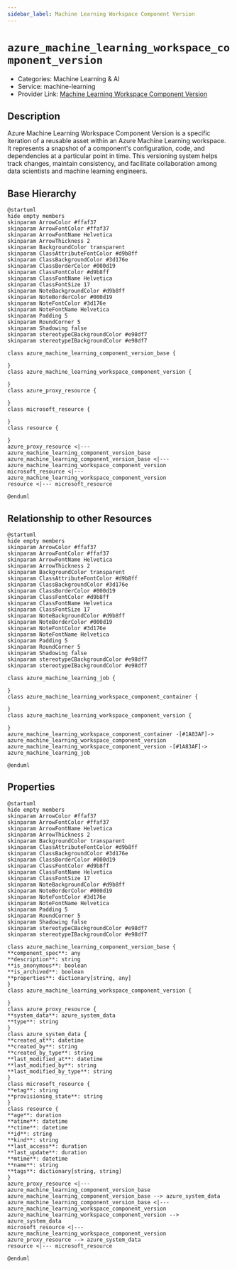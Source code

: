 ```yaml
---
sidebar_label: Machine Learning Workspace Component Version
---
```


# `azure_machine_learning_workspace_component_version`

- Categories: Machine Learning & AI
- Service: machine-learning
- Provider Link: [Machine Learning Workspace Component Version](https://learn.microsoft.com/en-us/azure/machine-learning/how-to-manage-component-version)

## Description

Azure Machine Learning Workspace Component Version is a specific iteration of a reusable asset within an Azure Machine Learning workspace. It represents a snapshot of a component's configuration, code, and dependencies at a particular point in time. This versioning system helps track changes, maintain consistency, and facilitate collaboration among data scientists and machine learning engineers.

## Base Hierarchy

<ZoomPanPinch>

```kroki imgType="plantuml" imgAlt="Hierarchy of Machine Learning Workspace Component Version"
@startuml
hide empty members
skinparam ArrowColor #ffaf37
skinparam ArrowFontColor #ffaf37
skinparam ArrowFontName Helvetica
skinparam ArrowThickness 2
skinparam BackgroundColor transparent
skinparam ClassAttributeFontColor #d9b8ff
skinparam ClassBackgroundColor #3d176e
skinparam ClassBorderColor #000d19
skinparam ClassFontColor #d9b8ff
skinparam ClassFontName Helvetica
skinparam ClassFontSize 17
skinparam NoteBackgroundColor #d9b8ff
skinparam NoteBorderColor #000d19
skinparam NoteFontColor #3d176e
skinparam NoteFontName Helvetica
skinparam Padding 5
skinparam RoundCorner 5
skinparam Shadowing false
skinparam stereotypeCBackgroundColor #e98df7
skinparam stereotypeIBackgroundColor #e98df7

class azure_machine_learning_component_version_base {

}
class azure_machine_learning_workspace_component_version {

}
class azure_proxy_resource {

}
class microsoft_resource {

}
class resource {

}
azure_proxy_resource <|--- azure_machine_learning_component_version_base
azure_machine_learning_component_version_base <|--- azure_machine_learning_workspace_component_version
microsoft_resource <|--- azure_machine_learning_workspace_component_version
resource <|--- microsoft_resource

@enduml
```

</ZoomPanPinch>

## Relationship to other Resources

<ZoomPanPinch>

```kroki imgType="plantuml" imgAlt="Diagram of Machine Learning Workspace Component Version resource relationships"
@startuml
hide empty members
skinparam ArrowColor #ffaf37
skinparam ArrowFontColor #ffaf37
skinparam ArrowFontName Helvetica
skinparam ArrowThickness 2
skinparam BackgroundColor transparent
skinparam ClassAttributeFontColor #d9b8ff
skinparam ClassBackgroundColor #3d176e
skinparam ClassBorderColor #000d19
skinparam ClassFontColor #d9b8ff
skinparam ClassFontName Helvetica
skinparam ClassFontSize 17
skinparam NoteBackgroundColor #d9b8ff
skinparam NoteBorderColor #000d19
skinparam NoteFontColor #3d176e
skinparam NoteFontName Helvetica
skinparam Padding 5
skinparam RoundCorner 5
skinparam Shadowing false
skinparam stereotypeCBackgroundColor #e98df7
skinparam stereotypeIBackgroundColor #e98df7

class azure_machine_learning_job {

}
class azure_machine_learning_workspace_component_container {

}
class azure_machine_learning_workspace_component_version {

}
azure_machine_learning_workspace_component_container -[#1A83AF]-> azure_machine_learning_workspace_component_version
azure_machine_learning_workspace_component_version -[#1A83AF]-> azure_machine_learning_job

@enduml
```

</ZoomPanPinch>

## Properties

<ZoomPanPinch>

```kroki imgType="plantuml" imgAlt="Diagram of Machine Learning Workspace Component Version data model"
@startuml
hide empty members
skinparam ArrowColor #ffaf37
skinparam ArrowFontColor #ffaf37
skinparam ArrowFontName Helvetica
skinparam ArrowThickness 2
skinparam BackgroundColor transparent
skinparam ClassAttributeFontColor #d9b8ff
skinparam ClassBackgroundColor #3d176e
skinparam ClassBorderColor #000d19
skinparam ClassFontColor #d9b8ff
skinparam ClassFontName Helvetica
skinparam ClassFontSize 17
skinparam NoteBackgroundColor #d9b8ff
skinparam NoteBorderColor #000d19
skinparam NoteFontColor #3d176e
skinparam NoteFontName Helvetica
skinparam Padding 5
skinparam RoundCorner 5
skinparam Shadowing false
skinparam stereotypeCBackgroundColor #e98df7
skinparam stereotypeIBackgroundColor #e98df7

class azure_machine_learning_component_version_base {
**component_spec**: any
**description**: string
**is_anonymous**: boolean
**is_archived**: boolean
**properties**: dictionary[string, any]
}
class azure_machine_learning_workspace_component_version {

}
class azure_proxy_resource {
**system_data**: azure_system_data
**type**: string
}
class azure_system_data {
**created_at**: datetime
**created_by**: string
**created_by_type**: string
**last_modified_at**: datetime
**last_modified_by**: string
**last_modified_by_type**: string
}
class microsoft_resource {
**etag**: string
**provisioning_state**: string
}
class resource {
**age**: duration
**atime**: datetime
**ctime**: datetime
**id**: string
**kind**: string
**last_access**: duration
**last_update**: duration
**mtime**: datetime
**name**: string
**tags**: dictionary[string, string]
}
azure_proxy_resource <|--- azure_machine_learning_component_version_base
azure_machine_learning_component_version_base --> azure_system_data
azure_machine_learning_component_version_base <|--- azure_machine_learning_workspace_component_version
azure_machine_learning_workspace_component_version --> azure_system_data
microsoft_resource <|--- azure_machine_learning_workspace_component_version
azure_proxy_resource --> azure_system_data
resource <|--- microsoft_resource

@enduml
```

</ZoomPanPinch>
